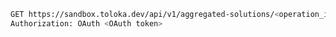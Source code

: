 ```bash
GET https://sandbox.toloka.dev/api/v1/aggregated-solutions/<operation_id>?sort=task_id&limit=10
Authorization: OAuth <OAuth token>
```